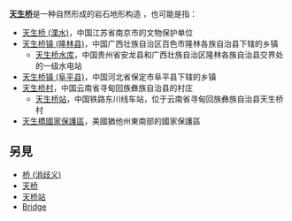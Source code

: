 '''[[天生桥|天生桥]]'''是一种自然形成的岩石地形构造 ，也可能是指：

* [[天生桥_(溧水)|天生桥 (溧水)]]，中国江苏省南京市的文物保护单位
* [[天生桥镇_(隆林县)|天生桥镇 (隆林县)]]，中国广西壮族自治区百色市隆林各族自治县下辖的乡镇
** [[天生桥水库|天生桥水库]]，中国贵州省安龙县和广西壮族自治区隆林各族自治县交界处的一级水电站
* [[天生桥镇_(阜平县)|天生桥镇 (阜平县)]]，中国河北省保定市阜平县下辖的乡镇
* [[天生桥村|天生桥村]]，中国云南省寻甸回族彝族自治县的村庄
** [[天生桥站|天生桥站]]，中国铁路东川线车站，位于云南省寻甸回族彝族自治县天生桥村
* [[天生橋國家保護區|天生橋國家保護區]]，美國猶他州東南部的國家保護區

== 另見 ==
* [[桥_(消歧义)|桥 (消歧义)]]
* [[天桥|天桥]]
* [[天桥站|天桥站]]
* [[Bridge|Bridge]]

{{disambig|T天|Cat=三字地名消歧义}}
